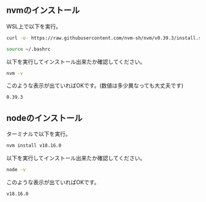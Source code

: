 ## nvmのインストール 

WSL上で以下を実行。

```sh
curl -o- https://raw.githubusercontent.com/nvm-sh/nvm/v0.39.3/install.sh | bash
```

```sh
source ~/.bashrc
```

以下を実行してインストール出来たか確認してください。

```sh
nvm -v
```


このような表示が出ていればOKです。(数値は多少異なっても大丈夫です)

```sh
0.39.3
```

## nodeのインストール

ターミナルで以下を実行。

```sh
nvm install v18.16.0
```

以下を実行してインストール出来たか確認してください。

```sh
node -v
```

このような表示が出ていればOKです。

```sh
v18.16.0
```
